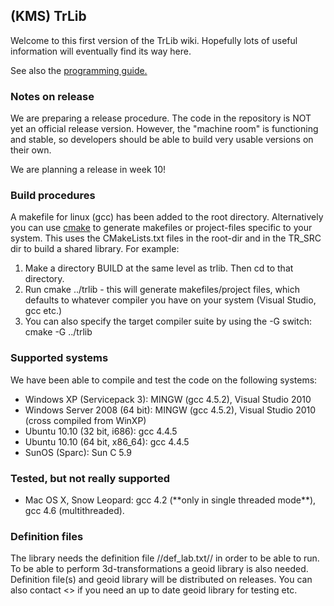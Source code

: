 == (KMS) TrLib ==

Welcome to this first version of the TrLib wiki. 
Hopefully lots of useful information will eventually find its way here.

See also the [[Programming guide|programming guide.]]
=== Notes on release ===

We are preparing a release procedure. The code in the repository is NOT yet an official release version. However, the "machine room" is functioning and stable, so developers should be able to build very usable versions on their own. 

We are planning a release in week 10!

=== Build procedures ===

A makefile for linux (gcc) has been added to the root directory. Alternatively you can use [[http://www.cmake.org|cmake]] to generate makefiles or project-files specific to your system. This uses the CMakeLists.txt files in the root-dir and in the TR_SRC dir to build a shared library. For example:
# Make a directory BUILD at the same level as trlib. Then cd to that directory.
# Run cmake ../trlib - this will generate makefiles/project files, which defaults to whatever compiler you have on your system (Visual Studio, gcc etc.)
# You can also specify the target compiler suite by using the -G switch: cmake -G <generator> ../trlib 


=== Supported systems ===

We have been able to compile and test the code on the following systems:
* Windows XP (Servicepack 3): MINGW (gcc 4.5.2), Visual Studio 2010
* Windows Server 2008 (64 bit): MINGW (gcc 4.5.2), Visual Studio 2010 (cross compiled from WinXP)
* Ubuntu 10.10 (32 bit, i686): gcc 4.4.5
* Ubuntu 10.10 (64 bit, x86_64): gcc 4.4.5
* SunOS (Sparc): Sun C 5.9

=== Tested, but not really supported ===

* Mac OS X, Snow Leopard: gcc 4.2 (**only in single threaded mode**), gcc 4.6 (multithreaded).

=== Definition files ===

The library needs the definition file //def_lab.txt// in order to be able to run. To be able to perform 3d-transformations a geoid library is also needed. Definition file(s) and geoid library will be distributed on releases. You can also contact <<user silyko>> if you need an up to date geoid library for testing etc.